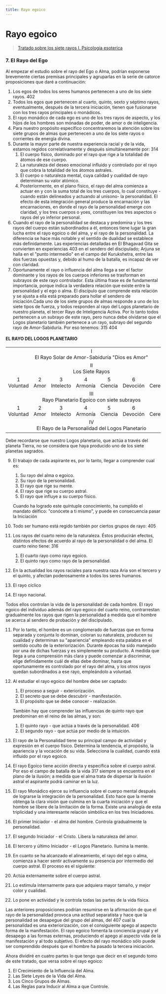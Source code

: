 ```yaml
---
title: Rayo egoico
---
```


# Rayo egoico

> [Tratado sobre los siete rayos I. Psicologia esoterica](/tratado-sobre-los-siete-rayos-I/los-rayos-y-el-hombre#7-el-rayo-del-ego)

### 7. El Rayo del Ego

Al empezar el estudio sobre el rayo del Ego o Alma, podrían exponerse brevemente ciertas premisas principales y agruparlas en la serie de catorce proposiciones que daré a continuación:

1. Los egos de todos los seres humanos pertenecen a uno de los siete rayos. <Pin lang="en">402</Pin>
2. Todos los egos que pertenecen al cuarto, quinto, sexto y séptimo rayos, eventualmente, después de la tercera iniciación, tienen que fusionarse con los tres rayos principales o monádicos.
3. El rayo monádico de cada ego es uno de los tres rayos de aspecto, y los hijos de los hombres son mónadas de poder, de amor o de inteligencia.
4. Para nuestro propósito específico concentraremos la atención sobre los siete grupos de almas que pertenecen a uno de los siete rayos o corrientes de energía divina.
5. Durante la mayor parte de nuestra experiencia racial y de la vida, estamos regidos correlativamente y después simultáneamente por: <Pin lang="es">314</Pin>
   1. El cuerpo físico, dominado por el rayo que rige a la totalidad de átomos de ese cuerpo.
   2. La naturaleza del deseo emocional influido y controlado por el rayo que cobra la totalidad de los átomos astrales.
   3. El cuerpo o naturaleza mental, cuya calidad y cualidad de rayo determinan su valor atómico.
   4. Posteriormente, en el plano físico, el rayo del alma comienza a actuar en y con la suma total de los tres cuerpos, lo cual constituye -cuando están delineados y actuando al unísono- la personalidad. El efecto de esta integración general produce la encarnación y las encarnaciones, en donde el rayo de la personalidad emerge con claridad, y los tres cuerpos o yoes, constituyen los tres aspectos o rayos del yo inferior personal.
6. Cuando el rayo de la personalidad se destaca y predomina y los tres rayos del cuerpo están subordinados a él, entonces tiene lugar la gran lucha entre el rayo egoico o del alma, y el rayo de la personalidad. La diferencia se hace más notable y el sentido de dualidad se establece más definidamente. Las experiencias detalladas en El Bhagavad Gita se convierten en experiencias <Pin lang="en">403</Pin> en el sendero del discipulado; Arjuna se halla en el "punto intermedio" en el campo del Kurukshetra, entre las dos fuerzas opuestas y, debido al humo de la batalla, es incapaz de ver con claridad.
7. Oportunamente el rayo o influencia del alma llega a ser el factor dominante y los rayos de los cuerpos inferiores se trasforman en subrayos de este rayo controlador. Esta última frase es de fundamental importancia, porque indica la verdadera relación que existe entre la personalidad y el ego o alma. El discípulo que comprende esta relación y se ajusta a ella está preparado para hollar el sendero de iniciación.Cada uno de los siete grupos de almas responde a uno de los siete tipos de fuerza, y todos responden al rayo del Logos planetario de nuestro planeta, el tercer Rayo de Inteligencia Activa. Por lo tanto todos pertenecen a un subrayo de este rayo, pero nunca debe olvidarse que el Logos planetario también pertenece a un rayo, subrayo del segundo rayo de Amor-Sabiduría. Por eso tenemos: <Pin lang="es">315</Pin> <Pin lang="en">404</Pin>

#### EL RAYO DEL LOGOS PLANETARIO

<table>
<tr>
   <td colspan="7" align="center">I <br/> El Rayo Solar de Amor-Sabiduría
"Dios es Amor"</td>
</tr>
<tr>
   <td colspan="7" align="center">II <br/> Los Siete Rayos</td>
</tr>
<tr>
   <td align="center">1 <br/> Voluntad</td>
   <td align="center">2 <br/> Amor</td>
   <td align="center">3 <br/> Intelecto</td>
   <td align="center">4 <br/> Armonía</td>
   <td align="center">5 <br/> Ciencia</td>
   <td align="center">6 <br/> Devoción</td>
   <td align="center">7 <br/> Ceremonia</td>
</tr>
<tr>
   <td colspan="7" align="center">III <br/>Rayo Planetario Egoico con siete subrayos</td>
</tr>
<tr>
   <td align="center">1 <br/> Voluntad</td>
   <td align="center">2 <br/> Amor</td>
   <td align="center">3 <br/> Intelecto</td>
   <td align="center">4 <br/> Armonía</td>
   <td align="center">5 <br/> Ciencia</td>
   <td align="center">6 <br/> Devoción</td>
   <td align="center">7 <br/> Ceremonia</td>
</tr>
<tr>
   <td colspan="7" align="center">IV <br/>El Rayo de la Personalidad del Logos Planetario</td>
</tr>
</table>

Debe recordarse que nuestro Logos planetario, que actúa a través del planeta Tierra, no se considera que haya producido uno de los siete planetas sagrados.

9. El trabajo de cada aspirante es, por lo tanto, llegar a comprender cual es:
   1. Su rayo del alma o egoico.
   2. Su rayo de la personalidad.
   3. El rayo que rige su mente.
   4. El rayo que rige su cuerpo astral.
   5. El rayo que influye a su cuerpo físico.
    
   Cuando ha logrado este quíntuple conocimiento, ha cumplido el mandato délfico: "conócete a ti mismo", y puede en consecuencia pasar la Iniciación

10. Todo ser humano está regido también por ciertos grupos de rayo: <Pin lang="en">405</Pin>
   1. Los rayos del cuarto reino de la naturaleza. Éstos producirán efectos, distintos efectos de acuerdo al rayo de la personalidad o del alma. El cuarto reino tiene: <Pin lang="es">316</Pin>
      1. El cuarto rayo como rayo egoico.
      2. El quinto rayo como rayo de la personalidad.
   2. En la actualidad los rayos raciales para nuestra raza Aria son el tercero y el quinto, y afectan poderosamente a todos los seres humanos.
   3. El rayo cíclico
   4. El rayo nacional.
   
   Todos ellos controlan la vida de la personalidad de cada hombre. El rayo egoico del individuo además del rayo egoico del cuarto reino, contrarrestan gradualmente los rayos que rigen la personalidad a medida que el hombre se acerca al sendero de probación y del discipulado.

11. Por lo tanto, el hombre es un conglomerado de fuerzas que en forma separada y conjunta lo dominan, coloran su naturaleza, producen su cualidad y determinan su "apariencia" empleando esta palabra en el sentido oculto de la exteriorización. Durante épocas ha sido manejado por una de dichas fuerzas y es simplemente su producto. A medida que llega a una comprensión más clara y puede comenzar a discriminar, elige definidamente cuál de ellas debe dominar, hasta que oportunamente es controlado por el rayo del alma, y los otros rayos quedan subordinados a ese rayo, empleándolo a voluntad.
12. Al estudiar el rayo egoico del hombre debe ser captado:
    1. El proceso a seguir - exteriorización.
    2. El secreto que se debe descubrir - manifestación.
    3. El propósito que se debe conocer - realización.
    
    También hay que comprender las influencias de quinto rayo que predominan en el reino de las almas, y son:
    1. El quinto rayo - que actúa a través de la personalidad. <Pin lang="en">406</Pin>
    2. El segundo rayo - que actúa por medio de la intuición.
13. El rayo de la Personalidad tiene su principal campo de actividad y expresión en el cuerpo físico. Determina la tendencia, el propósito, la apariencia y la vocación de su vida. Selecciona la cualidad, cuando está influido por el rayo egoico.
14. El rayo Egoico tiene acción directa y específica sobre el cuerpo astral. Por eso el campo de batalla de la vida <Pin lang="es">317</Pin> siempre se encuentra en el plano de la ilusión; a medida que el alma trata de dispersar la ilusión astral el aspirante podrá caminar en la luz.
15. El rayo Monádico ejerce su influencia sobre el cuerpo mental después de lograrse la integración de la personalidad. Esto hace que la mente obtenga la clara visión que culmina en la cuarta iniciación y que el hombre se libere de la limitación de la forma. Existe una analogía de esta triplicidad y una interesante relación simbólica en los tres Iniciadores.
   1. El primer Iniciador - el alma del hombre. Controla gradualmente la personalidad.  
   2. El segundo Iniciador - el Cristo. Libera la naturaleza del amor.
   3. El tercero y último Iniciador - el Logos Planetario. Ilumina la mente.
16. En cuanto se ha alcanzado el alineamiento, el rayo del ego o alma, comienza a hacer sentir activamente su presencia por intermedio del cuerpo astral. El proceso es el siguiente:
   1. Actúa externamente sobre el cuerpo astral.
   2. Lo estimula internamente para que adquiera mayor tamaño, y mejor color y cualidad.
   3. Lo pone en actividad y le controla todas las partes de la vida física.

Las anteriores proposiciones podrían resumirse en la afirmación de que el rayo de la personalidad provoca una actitud separatista y hace que la personalidad se desapegue del grupo del almas, del <Pin lang="en">407</Pin> cual la personalidad es una exteriorización, con el consiguiente apego al aspecto forma de la manifestación. El rayo egoico fomenta la conciencia grupal y el desapego a las formas externas, produciendo el apego al aspecto vida de la manifestación y al todo subjetivo. El efecto del rayo monádico sólo puede ser comprendido después que el hombre ha pasado la tercera iniciación.

Ahora dividiré en cuatro partes lo que tengo que decir en el segundo tomo de este tratado, que versa sobre el rayo egoico:

1. El Crecimiento de la Influencia del Alma.
2. Las Siete Leyes de la Vida del Alma.
3. Los Cinco Grupos de Almas.
4. Las Reglas para Inducir al Alma a que Controle.

